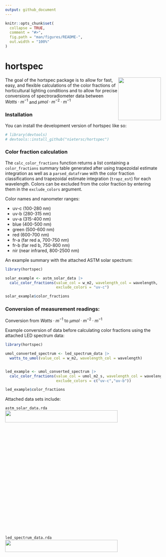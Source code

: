 ```yaml
---
output: github_document
---
```


<!-- README.md is generated from README.Rmd. Please edit that file -->

```r
knitr::opts_chunk$set(
  collapse = TRUE,
  comment = "#>",
  fig.path = "man/figures/README-",
  out.width = "100%"
)
```

# hortspec

<!-- badges: start -->
 <img src="man/figures/logo.png" align="right" height="138" alt="" />
<!-- badges: end -->


The goal of the hortspec package is to allow for fast, easy, and flexible calculations of the color fractions of horticultural lighting conditions and to allow for precise conversions of spectroradiometer data between $Watts·m^{-1}$ and $µmol·m^{-2}·m^{-1}$

### Installation

You can install the development version of hortspec like so:

```r
# library(devtools)
# devtools::install_github("nietersc/hortspec")
```

### Color fraction calculation

The `calc_color_fractions` function returns a list containing a `color_fractions` summary table generated after using trapezoidal estimate integration as well as a `parsed_dataframe` with the color fraction classifications and trapezoidal estimate integration (`trapz_est`) for each wavelength. Colors can be excluded from the color fraction by entering them in the `exclude_colors` argument.

Color names and nanometer ranges:

* uv-c (100-280 nm)
* uv-b (280-315 nm)
* uv-a (315-400 nm)
* blue (400-500 nm)
* green (500-600 nm)
* red (600-700 nm)
* fr-a (far red a, 700-750 nm)
* fr-b (far red b, 750-800 nm)
* nir (near infrared, 800-2500 nm)

An example summary with the attached ASTM solar spectrum:
```r
library(hortspec)

solar_example <- astm_solar_data |>
  calc_color_fractions(value_col = w_m2, wavelength_col = wavelength,
                       exclude_colors = "uv-c")

solar_example$color_fractions

```


### Conversion of measurement readings:
Conversion from $Watts·m^{-1}$ to $µmol·m^{-2}·m^{-1}$

Example conversion of data before calculating color fractions using the attached LED spectrum data:
```r
library(hortspec)

umol_converted_spectrum <- led_spectrum_data |>
  watts_to_umol(value_col = w_m2, wavelength_col = wavelength)


led_example <- umol_converted_spectrum |>
  calc_color_fractions(value_col = umol_m2_s, wavelength_col = wavelength,
                       exclude_colors = c("uv-c","uv-b"))

led_example$color_fractions

```


Attached data sets include:


`astm_solar_data.rda`
<img src="man/figures/README-solar.png" width="85%" height="10%" />

`led_spectrum_data.rda`
<img src="man/figures/README-led.png" width="85%" height="10%" />
